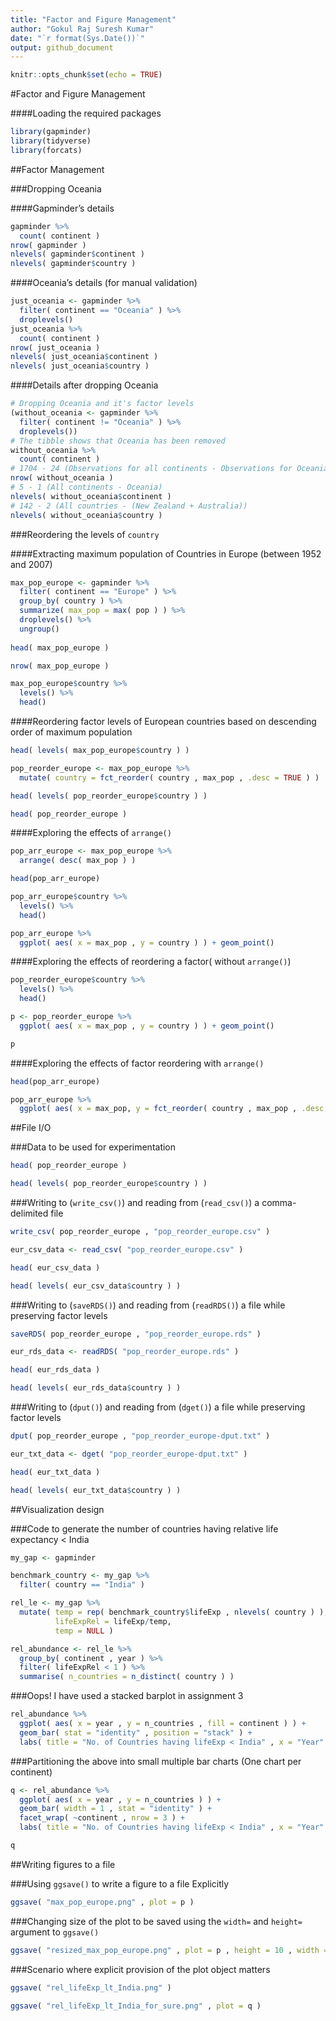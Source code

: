 ```yaml
---
title: "Factor and Figure Management"
author: "Gokul Raj Suresh Kumar"
date: "`r format(Sys.Date())`"
output: github_document
---
```


```r
knitr::opts_chunk$set(echo = TRUE)
```

#Factor and Figure Management

####Loading the required packages

```r
library(gapminder)
library(tidyverse)
library(forcats)
```

##Factor Management

###Dropping Oceania

####Gapminder's details

```r
gapminder %>% 
  count( continent )
nrow( gapminder )
nlevels( gapminder$continent )
nlevels( gapminder$country )
```

####Oceania's details (for manual validation)

```r
just_oceania <- gapminder %>%
  filter( continent == "Oceania" ) %>%
  droplevels()
just_oceania %>%
  count( continent )
nrow( just_oceania )
nlevels( just_oceania$continent )
nlevels( just_oceania$country )
```

####Details after dropping Oceania

```r
# Dropping Oceania and it's factor levels
(without_oceania <- gapminder %>%
  filter( continent != "Oceania" ) %>%
  droplevels())
# The tibble shows that Oceania has been removed
without_oceania %>%
  count( continent )
# 1704 - 24 (Observations for all continents - Observations for Oceania)
nrow( without_oceania )
# 5 - 1 (All continents - Oceania)
nlevels( without_oceania$continent )
# 142 - 2 (All countries - (New Zealand + Australia))
nlevels( without_oceania$country )
```

###Reordering the levels of `country`

####Extracting maximum population of Countries in Europe (between 1952 and 2007)

```r
max_pop_europe <- gapminder %>%
  filter( continent == "Europe" ) %>%
  group_by( country ) %>% 
  summarize( max_pop = max( pop ) ) %>%
  droplevels() %>%
  ungroup()
  
head( max_pop_europe )

nrow( max_pop_europe )

max_pop_europe$country %>%
  levels() %>%
  head()
```

####Reordering factor levels of European countries based on descending order of maximum population

```r
head( levels( max_pop_europe$country ) )

pop_reorder_europe <- max_pop_europe %>% 
  mutate( country = fct_reorder( country , max_pop , .desc = TRUE ) )

head( levels( pop_reorder_europe$country ) )

head( pop_reorder_europe )
```

####Exploring the effects of `arrange()`

```r
pop_arr_europe <- max_pop_europe %>%
  arrange( desc( max_pop ) ) 

head(pop_arr_europe)

pop_arr_europe$country %>% 
  levels() %>% 
  head()

pop_arr_europe %>%
  ggplot( aes( x = max_pop , y = country ) ) + geom_point()
```

####Exploring the effects of reordering a factor( without `arrange()`)

```r
pop_reorder_europe$country %>%
  levels() %>%
  head()

p <- pop_reorder_europe %>% 
  ggplot( aes( x = max_pop , y = country ) ) + geom_point()

p
```

####Exploring the effects of factor reordering with `arrange()`

```r
head(pop_arr_europe)

pop_arr_europe %>% 
  ggplot( aes( x = max_pop, y = fct_reorder( country , max_pop , .desc = TRUE ) ) ) + geom_point()
```

##File I/O

###Data to be used for experimentation

```r
head( pop_reorder_europe )

head( levels( pop_reorder_europe$country ) )
```

###Writing to (`write_csv()`) and reading from (`read_csv()`) a comma-delimited file 

```r
write_csv( pop_reorder_europe , "pop_reorder_europe.csv" )

eur_csv_data <- read_csv( "pop_reorder_europe.csv" )

head( eur_csv_data )

head( levels( eur_csv_data$country ) )
```

###Writing to (`saveRDS()`) and reading from (`readRDS()`) a file while preserving factor levels

```r
saveRDS( pop_reorder_europe , "pop_reorder_europe.rds" )

eur_rds_data <- readRDS( "pop_reorder_europe.rds" )

head( eur_rds_data )

head( levels( eur_rds_data$country ) )
```

###Writing to (`dput()`) and reading from (`dget()`) a file while preserving factor levels

```r
dput( pop_reorder_europe , "pop_reorder_europe-dput.txt" )

eur_txt_data <- dget( "pop_reorder_europe-dput.txt" )

head( eur_txt_data )

head( levels( eur_txt_data$country ) )
```

##Visualization design

###Code to generate the number of countries having relative life expectancy < India

```r
my_gap <- gapminder

benchmark_country <- my_gap %>% 
  filter( country == "India" )

rel_le <- my_gap %>% 
  mutate( temp = rep( benchmark_country$lifeExp , nlevels( country ) ), 
          lifeExpRel = lifeExp/temp, 
          temp = NULL )

rel_abundance <- rel_le %>%
  group_by( continent , year ) %>% 
  filter( lifeExpRel < 1 ) %>% 
  summarise( n_countries = n_distinct( country ) )
```

###Oops! I have used a stacked barplot in assignment 3

```r
rel_abundance %>%
  ggplot( aes( x = year , y = n_countries , fill = continent ) ) + 
  geom_bar( stat = "identity" , position = "stack" ) +
  labs( title = "No. of Countries having lifeExp < India" , x = "Year" , y = "Number of Countries" )
```

###Partitioning the above into small multiple bar charts (One chart per continent)

```r
q <- rel_abundance %>% 
  ggplot( aes( x = year , y = n_countries ) ) + 
  geom_bar( width = 1 , stat = "identity" ) + 
  facet_wrap( ~continent , nrow = 3 ) + 
  labs( title = "No. of Countries having lifeExp < India" , x = "Year" , y = "Number of Countries" )

q
```

##Writing figures to a file

###Using `ggsave()` to write a figure to a file Explicitly

```r
ggsave( "max_pop_europe.png" , plot = p )
```



###Changing size of the plot to be saved using the `width=` and `height=` argument to `ggsave()`

```r
ggsave( "resized_max_pop_europe.png" , plot = p , height = 10 , width = 10 )
```



###Scenario where explicit provision of the plot object matters

```r
ggsave( "rel_lifeExp_lt_India.png" )
```



```r
ggsave( "rel_lifeExp_lt_India_for_sure.png" , plot = q )
```



